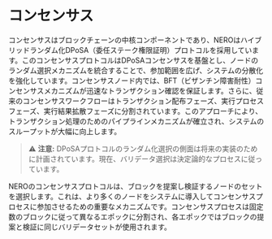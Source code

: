 
# コンセンサス

コンセンサスはブロックチェーンの中核コンポーネントであり、NEROはハイブリッドランダム化DPoSA（委任ステーク権限証明）プロトコルを採用しています。このコンセンサスプロトコルはDPoSAコンセンサスを基盤とし、ノードのランダム選択メカニズムを統合することで、参加範囲を広げ、システムの分散化を強化しています。コンセンサスノード内では、BFT（ビザンチン障害耐性）コンセンサスメカニズムが迅速なトランザクション確認を保証します。さらに、従来のコンセンサスワークフローはトランザクション配布フェーズ、実行プロセスフェーズ、実行結果拡散フェーズに分割されています。このアプローチにより、トランザクション処理のためのパイプラインメカニズムが確立され、システムのスループットが大幅に向上します。

> ⚠️ **注意:** DPoSAプロトコルのランダム化選択の側面は将来の実装のために計画されています。現在、バリデータ選択は決定論的なプロセスに従っています。

NEROのコンセンサスプロトコルは、ブロックを提案し検証するノードのセットを選択します。これは、より多くのノードをシステムに導入してコンセンサスプロセスに参加させるための重要なメカニズムです。コンセンサスプロセスは固定数のブロックに従って異なるエポックに分割され、各エポックではブロックの提案と検証に同じバリデータセットが使用されます。 

<PageFeedback path="/ja/core-concepts/consensus-mechanism/overview" />
